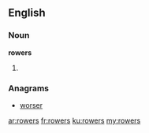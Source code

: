 ==English==

===Noun===
'''rowers'''

# {{plural of|rower}}

===Anagrams===
* [[worser#English|worser]]

[[ar:rowers]]
[[fr:rowers]]
[[ku:rowers]]
[[my:rowers]]